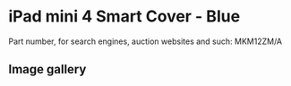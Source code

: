 
# iPad mini 4 Smart Cover - Blue

Part number, for search engines, auction websites and such: MKM12ZM/A

## Image gallery

<div style={{ width: '100%', maxWidth: '768px' }}>
<GalleryComponent
    images={[
      {
        original: "/everysource/MKM12.webp",
        thumbnail: "/everypreview/MKM12.webp",
      },
      {
        original: "/everysource/MKM12_AV1_GOLD.webp",
        thumbnail: "/everypreview/MKM12_AV1_GOLD.webp",
      },
      {
        original: "/everysource/MKM12_AV1_SILVER.webp",
        thumbnail: "/everypreview/MKM12_AV1_SILVER.webp",
      },
      {
        original: "/everysource/MKM12_AV1_SPACE_GRAY.webp",
        thumbnail: "/everypreview/MKM12_AV1_SPACE_GRAY.webp",
      },
      {
        original: "/everysource/MKM12_AV2.webp",
        thumbnail: "/everypreview/MKM12_AV2.webp",
      },
      {
        original: "/everysource/MKM12_AV3.webp",
        thumbnail: "/everypreview/MKM12_AV3.webp",
      }
    ]}
  />
</div>